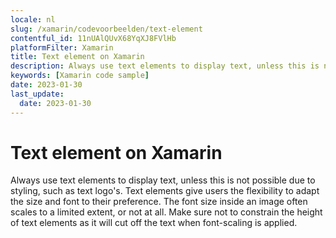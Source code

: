 ```yaml
---
locale: nl
slug: /xamarin/codevoorbeelden/text-element
contentful_id: 11nUAlQUvX68YqXJ8FVlHb
platformFilter: Xamarin
title: Text element on Xamarin
description: Always use text elements to display text, unless this is not possible due to styling, such as text logo's.
keywords: [Xamarin code sample]
date: 2023-01-30
last_update:
  date: 2023-01-30
---
```


# Text element on Xamarin

Always use text elements to display text, unless this is not possible due to styling, such as text logo's. Text elements give users the flexibility to adapt the size and font to their preference. The font size inside an image often scales to a limited extent, or not at all. Make sure not to constrain the height of text elements as it will cut off the text when font-scaling is applied.

<CodeSample id="text-element" locale="nl" platform="xamarin"/>
